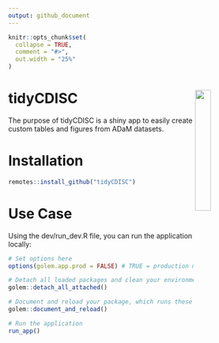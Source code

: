 ```yaml
---
output: github_document
---
```


<!-- README.md is generated from README.Rmd. Please edit that file -->

```r
knitr::opts_chunk$set(
  collapse = TRUE,
  comment = "#>",
  out.width = "25%"
)
```

# tidyCDISC <img src="man/figures/hex-tidyCDISC.png" align="right" style="height:25%;width:25%;"/>

The purpose of tidyCDISC is a shiny app to easily create custom tables and figures from ADaM datasets.

# Installation

```r
remotes::install_github("tidyCDISC")
```

# Use Case

Using the dev/run_dev.R file, you can run the application locally:

```r
# Set options here
options(golem.app.prod = FALSE) # TRUE = production mode, FALSE = development mode

# Detach all loaded packages and clean your environment
golem::detach_all_attached()

# Document and reload your package, which runs these three functions...
golem::document_and_reload()

# Run the application 
run_app()
```

